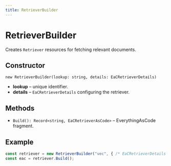 ```yaml
---
title: RetrieverBuilder
---
```


# RetrieverBuilder

Creates `Retriever` resources for fetching relevant documents.

## Constructor

`new RetrieverBuilder(lookup: string, details: EaCRetrieverDetails)`

- **lookup** – unique identifier.
- **details** – `EaCRetrieverDetails` configuring the retriever.

## Methods

- `Build(): Record<string, EaCRetrieverAsCode>` – EverythingAsCode fragment.

## Example

```ts
const retriever = new RetrieverBuilder("vec", { /* EaCRetrieverDetails */ });
const eac = retriever.Build();
```
